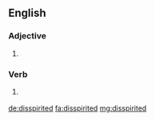 ==English==

===Adjective===
{{head|en|verb form}}

# {{alternative spelling of|dispirited|lang=en}}

===Verb===
{{head|en|verb form}}

# {{en-past of|disspirit}} {{alternative spelling of|dispirited|lang=en}}

[[de:disspirited]]
[[fa:disspirited]]
[[mg:disspirited]]